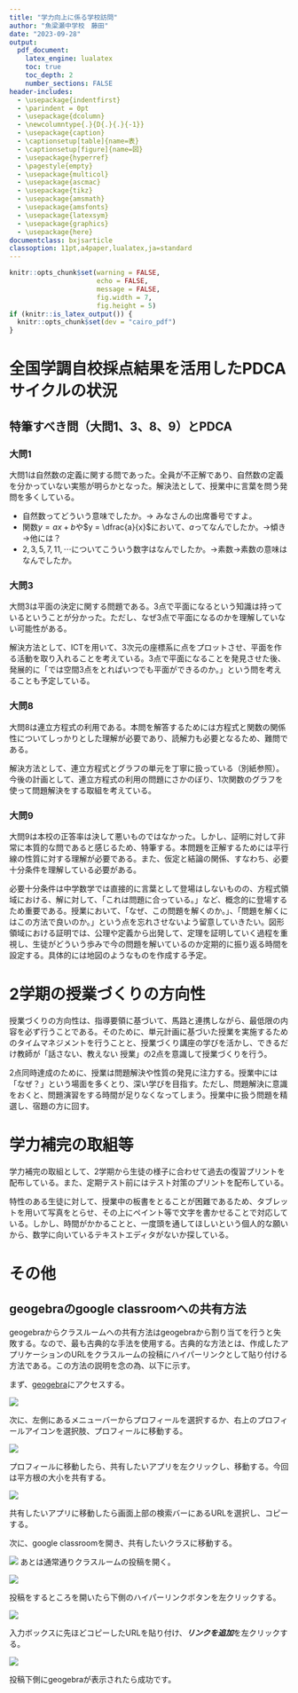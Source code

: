 ```yaml
---
title: "学力向上に係る学校訪問"
author: "魚梁瀬中学校　藤田"
date: "2023-09-28"
output:
  pdf_document:
    latex_engine: lualatex
    toc: true
    toc_depth: 2
    number_sections: FALSE
header-includes:
  - \usepackage{indentfirst}
  - \parindent = 0pt
  - \usepackage{dcolumn}
  - \newcolumntype{.}{D{.}{.}{-1}}
  - \usepackage{caption}
  - \captionsetup[table]{name=表}
  - \captionsetup[figure]{name=図}
  - \usepackage{hyperref}
  - \pagestyle{empty}
  - \usepackage{multicol}
  - \usepackage{ascmac}
  - \usepackage{tikz}
  - \usepackage{amsmath}
  - \usepackage{amsfonts}
  - \usepackage{latexsym}
  - \usepackage{graphics}
  - \usepackage{here}
documentclass: bxjsarticle
classoption: 11pt,a4paper,lualatex,ja=standard
---
```


```r
knitr::opts_chunk$set(warning = FALSE, 
                      echo = FALSE, 
                      message = FALSE,
                      fig.width = 7,
                      fig.height = 5)
if (knitr::is_latex_output()) {
  knitr::opts_chunk$set(dev = "cairo_pdf")
}
```

\renewcommand{\thefootnote}{}
\newcounter{kaunta}
\renewcommand{\thekaunta}{\arabic{kaunta}}
\newcommand{\kaunta}{\refstepcounter{kaunta}%
\thekaunta}
\def\question{\noindent\fbox{\large\makebox[1em]{\text{\kaunta}}} \hspace{1pt}}
\newcounter{skaunta}
\renewcommand{\theskaunta}{\arabic{skaunta}}
\newcommand{\skaunta}{\refstepcounter{skaunta}%
\theskaunta}
\def\squestion{(\text{\skaunta})\hspace{2.5pt}}

# 全国学調自校採点結果を活用したPDCAサイクルの状況

## 特筆すべき問（大問1、3、8、9）とPDCA

### 大問1

大問1は自然数の定義に関する問であった。全員が不正解であり、自然数の定義を分かっていない実態が明らかとなった。解決法として、授業中に言葉を問う発問を多くしている。

* 自然数ってどういう意味でしたか。$\rightarrow$ みなさんの出席番号ですよ。
* 関数$y = ax + b$や$y = \dfrac{a}{x}$において、$a$ってなんでしたか。$\rightarrow$傾き$\rightarrow$他には？
* $2, 3, 5, 7, 11, \cdots$についてこういう数字はなんでしたか。$\rightarrow$素数$\rightarrow$素数の意味はなんでしたか。

### 大問3

大問3は平面の決定に関する問題である。3点で平面になるという知識は持っているということが分かった。ただし、なぜ3点で平面になるのかを理解していない可能性がある。

解決方法として、ICTを用いて、3次元の座標系に点をプロットさせ、平面を作る活動を取り入れることを考えている。3点で平面になることを発見させた後、発展的に「では空間3点をとればいつでも平面ができるのか。」という問を考えることも予定している。

### 大問8

大問8は連立方程式の利用である。本問を解答するためには方程式と関数の関係性についてしっかりとした理解が必要であり、読解力も必要となるため、難問である。

解決方法として、連立方程式とグラフの単元を丁寧に扱っている（別紙参照）。今後の計画として、連立方程式の利用の問題にさかのぼり、1次関数のグラフを使って問題解決をする取組を考えている。

### 大問9

大問9は本校の正答率は決して悪いものではなかった。しかし、証明に対して非常に本質的な問であると感じるため、特筆する。本問題を正解するためには平行線の性質に対する理解が必要である。また、仮定と結論の関係、すなわち、必要十分条件を理解している必要がある。

必要十分条件は中学数学では直接的に言葉として登場はしないものの、方程式領域における、解に対して、「これは問題に合っている。」など、概念的に登場するため重要である。授業において、「なぜ、この問題を解くのか。」、「問題を解くにはこの方法で良いのか。」という点を忘れさせないよう留意していきたい。図形領域における証明では、公理や定義から出発して、定理を証明していく過程を重視し、生徒がどういう歩みで今の問題を解いているのか定期的に振り返る時間を設定する。具体的には地図のようなものを作成する予定。

# 2学期の授業づくりの方向性

授業づくりの方向性は、指導要領に基づいて、馬路と連携しながら、最低限の内容を必ず行うことである。そのために、単元計画に基づいた授業を実施するためのタイムマネジメントを行うことと、授業づくり講座の学びを活かし、できるだけ教師が「話さない、教えない
授業」の2点を意識して授業づくりを行う。

2点同時達成のために、授業は問題解決や性質の発見に注力する。授業中には「なぜ？」という場面を多くとり、深い学びを目指す。ただし、問題解決に意識をおくと、問題演習をする時間が足りなくなってしまう。授業中に扱う問題を精選し、宿題の方に回す。

# 学力補完の取組等

学力補完の取組として、2学期から生徒の様子に合わせて過去の復習プリントを配布している。また、定期テスト前にはテスト対策のプリントを配布している。

特性のある生徒に対して、授業中の板書をとることが困難であるため、タブレットを用いて写真をとらせ、その上にペイント等で文字を書かせることで対応している。しかし、時間がかかることと、一度頭を通してほしいという個人的な願いから、数学に向いているテキストエディタがないか探している。

# その他

## geogebraのgoogle classroomへの共有方法

geogebraからクラスルームへの共有方法はgeogebraから割り当てを行うと失敗する。なので、最も古典的な手法を使用する。古典的な方法とは、作成したアプリケーションのURLをクラスルームの投稿にハイパーリンクとして貼り付ける方法である。この方法の説明を念の為、以下に示す。

まず、[geogebra](http://geogebra.org/)にアクセスする。

![](geogebra/first.jpg)

次に、左側にあるメニューバーからプロフィールを選択するか、右上のプロフィールアイコンを選択肢、プロフィールに移動する。

![](geogebra/profile.jpg)

プロフィールに移動したら、共有したいアプリを左クリックし、移動する。今回は平方根の大小を共有する。

![](geogebra/copy_url.jpg)

共有したいアプリに移動したら画面上部の検索バーにあるURLを選択し、コピーする。

次に、google classroomを開き、共有したいクラスに移動する。

![](geogebra/openclassroom.jpg)
あとは通常通りクラスルームの投稿を開く。

![](geogebra/classroom_post.jpg)

投稿をするところを開いたら下側のハイパーリンクボタンを左クリックする。

![](geogebra/add_url.jpg)

入力ボックスに先ほどコピーしたURLを貼り付け、***リンクを追加***を左クリックする。

![](geogebra/finish.jpg)

投稿下側にgeogebraが表示されたら成功です。






















